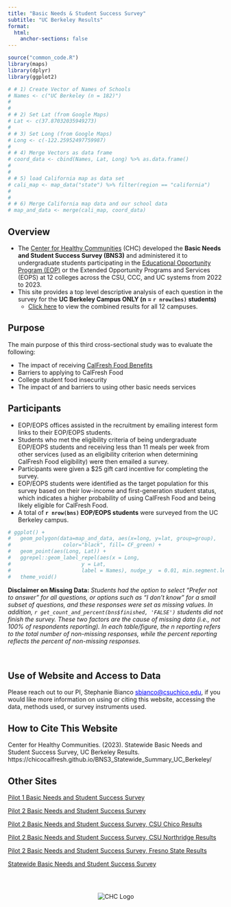 ```yaml
---
title: "Basic Needs & Student Success Survey"
subtitle: "UC Berkeley Results"
format:
  html:
    anchor-sections: false
---
```


```r
source("common_code.R")
library(maps)
library(dplyr)
library(ggplot2)

# # 1) Create Vector of Names of Schools
# Names <- c("UC Berkeley (n = 182)")
# 
# 
# # 2) Set Lat (from Google Maps)
# Lat <- c(37.87032035949273)
# 
# # 3) Set Long (from Google Maps)
# Long <- c(-122.25952497759987)
# 
# # 4) Merge Vectors as data frame
# coord_data <- cbind(Names, Lat, Long) %>% as.data.frame()
# 
# 
# # 5) load California map as data set
# cali_map <- map_data("state") %>% filter(region == "california")
# 
# 
# # 6) Merge California map data and our school data
# map_and_data <- merge(cali_map, coord_data)


```

## Overview

- The [Center for Healthy Communities](https://www.csuchico.edu/chc/) (CHC) developed the **Basic Needs and Student Success Survey (BNS3)** and administered it to undergraduate students participating in the [Educational Opportunity Program (EOP)](https://www2.calstate.edu/attend/student-services/eop) or the Extended Opportunity Programs and Services (EOPS) at 12 colleges across the CSU, CCC, and UC systems from 2022 to 2023.
- This site provides a top level descriptive analysis of each question in the survey for the **UC Berkeley Campus ONLY (n = `r nrow(bns)` students)**
  - [Click here](https://chicocalfresh.github.io/BNS3_Statewide_Summary/) to view the combined results for all 12 campuses.


## Purpose

The main purpose of this third cross-sectional study was to evaluate the following:

- The impact of receiving [CalFresh Food Benefits](https://www.csuchico.edu/calfresh/index.shtml)
- Barriers to applying to CalFresh Food
- College student food insecurity
- The impact of and barriers to using other basic needs services



## Participants

- EOP/EOPS offices assisted in the recruitment by emailing interest form links to their EOP/EOPS students. 
- Students who met the eligibility criteria of being undergraduate EOP/EOPS students and receiving less than 11 meals per week from other services (used as an eligibility criterion when determining CalFresh Food eligibility) were then emailed a survey.
- Participants were given a \$25 gift card incentive for completing the survey. 
- EOP/EOPS students were identified as the target population for this survey based on their low-income and first-generation student status, which indicates a higher probability of using CalFresh Food and being likely eligible for CalFresh Food.
- A total of **`r nrow(bns)` EOP/EOPS students** were surveyed from the UC Berkeley campus.


```r


# ggplot() + 
#   geom_polygon(data=map_and_data, aes(x=long, y=lat, group=group),
#                 color="black", fill= CF_green) + 
#   geom_point(aes(Long, Lat)) +
#   ggrepel::geom_label_repel(aes(x = Long, 
#                       y = Lat, 
#                       label = Names), nudge_y  = 0.01, min.segment.length = 0) + 
#   theme_void() 

```



**Disclaimer on Missing Data:** *Students had the option to select "Prefer not to answer" for all questions, or options such as "I don't know" for a small subset of questions, and these responses were set as missing values. In addition, `r get_count_and_percent(bns$finished, 'FALSE')` students did not finish the survey. These two factors are the cause of missing data (i.e., not 100% of respondents reporting). In each table/figure, the n reporting refers to the total number of non-missing responses, while the percent reporting reflects the percent of non-missing responses.*

<br />


## Use of Website and Access to Data 

Please reach out to our PI, Stephanie Bianco <span style="color: blue; text-decoration: underline;">sbianco@csuchico.edu</span>, if you would like more information on using or citing this website, accessing the data, methods used, or survey instruments used.




## How to Cite This Website

Center for Healthy Communities. (2023). Statewide Basic Needs and Student Success Survey, UC Berkeley Results. https://chicocalfresh.github.io/BNS3_Statewide_Summary_UC_Berkeley/


## Other Sites

[Pilot 1 Basic Needs and Student Success Survey](https://chicocalfresh.github.io/bns-website/index.html)

[Pilot 2 Basic Needs and Student Success Survey](https://chicocalfresh.github.io/bns-pilot2-website/index.html)

[Pilot 2 Basic Needs and Student Success Survey, CSU Chico Results](https://chicocalfresh.github.io/bns-pilot2-chico/)

[Pilot 2 Basic Needs and Student Success Survey, CSU Northridge Results](https://chicocalfresh.github.io/bns-pilot2-csun/)

[Pilot 2 Basic Needs and Student Success Survey, Fresno State Results](https://chicocalfresh.github.io/bns-pilot2-fresno/)

[Statewide Basic Needs and Student Success Survey](https://chicocalfresh.github.io/BNS3_Statewide_Summary/)


<br />

:::: {.columns}

::: {.column width="10%"}

:::

::: {.column width="80%"}
<div style="text-align: center;">

<img src="bns_statewide_logo_array.svg" alt="CHC Logo" width="auto" height="auto">

</div>
:::

::: {.column width="10%"}


:::

::::



